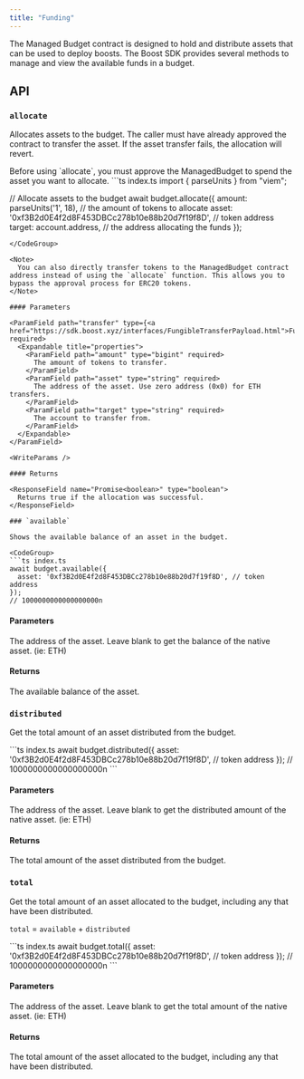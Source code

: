 ```yaml
---
title: "Funding"
---
```



<SDKDisclaimer />

The Managed Budget contract is designed to hold and distribute assets that can be used to deploy boosts. The Boost SDK provides several methods to manage and view the available funds in a budget.

## API

### `allocate`

Allocates assets to the budget. The caller must have already approved the contract to transfer the asset. If the asset transfer fails, the allocation will revert.

<Tip>
  Before using `allocate`, you must approve the ManagedBudget to spend the asset you want to allocate.
</Tip>

<CodeGroup>
```ts index.ts
import { parseUnits } from "viem";

// Allocate assets to the budget
await budget.allocate({
  amount: parseUnits('1', 18), // the amount of tokens to allocate
  asset: '0xf3B2d0E4f2d8F453DBCc278b10e88b20d7f19f8D', // token address
  target: account.address, // the address allocating the funds
});
```
</CodeGroup>

<Note>
  You can also directly transfer tokens to the ManagedBudget contract address instead of using the `allocate` function. This allows you to bypass the approval process for ERC20 tokens.
</Note>

#### Parameters

<ParamField path="transfer" type={<a href="https://sdk.boost.xyz/interfaces/FungibleTransferPayload.html">FungibleTransferPayload</a>} required>
  <Expandable title="properties">
    <ParamField path="amount" type="bigint" required>
      The amount of tokens to transfer.
    </ParamField>
    <ParamField path="asset" type="string" required>
      The address of the asset. Use zero address (0x0) for ETH transfers.
    </ParamField>
    <ParamField path="target" type="string" required>
      The account to transfer from.
    </ParamField>
  </Expandable>
</ParamField>

<WriteParams />

#### Returns

<ResponseField name="Promise<boolean>" type="boolean">
  Returns true if the allocation was successful.
</ResponseField>

### `available`

Shows the available balance of an asset in the budget.

<CodeGroup>
```ts index.ts
await budget.available({
  asset: '0xf3B2d0E4f2d8F453DBCc278b10e88b20d7f19f8D', // token address
});
// 1000000000000000000n
```
</CodeGroup>

#### Parameters

<ParamField path="asset" type="string">
  The address of the asset. Leave blank to get the balance of the native asset. (ie: ETH)
</ParamField>

<ReadParams />

#### Returns

<ResponseField name="Promise<bigint>" type="bigint">
  The available balance of the asset.
</ResponseField>

### `distributed`

Get the total amount of an asset distributed from the budget.

<CodeGroup>
```ts index.ts
await budget.distributed({
  asset: '0xf3B2d0E4f2d8F453DBCc278b10e88b20d7f19f8D', // token address
});
// 1000000000000000000n
```
</CodeGroup>

#### Parameters

<ParamField path="asset" type="string">
  The address of the asset. Leave blank to get the distributed amount of the native asset. (ie: ETH)
</ParamField>

<ReadParams />

#### Returns

<ResponseField name="Promise<bigint>" type="bigint">
  The total amount of the asset distributed from the budget.
</ResponseField>

### `total`

Get the total amount of an asset allocated to the budget, including any that have been distributed.

<Tip> `total` = `available` + `distributed` </Tip>

<CodeGroup>
```ts index.ts
await budget.total({
  asset: '0xf3B2d0E4f2d8F453DBCc278b10e88b20d7f19f8D', // token address
});
// 1000000000000000000n
```
</CodeGroup>

#### Parameters

<ParamField path="asset" type="string">
  The address of the asset. Leave blank to get the total amount of the native asset. (ie: ETH)
</ParamField>

<ReadParams />

#### Returns

<ResponseField name="Promise<bigint>" type="bigint">
  The total amount of the asset allocated to the budget, including any that have been distributed.
</ResponseField>
